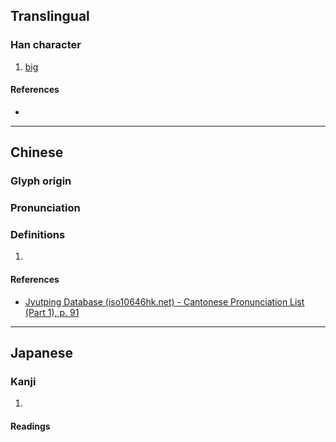 {{character info}}
==Translingual==

===Han character===
{{Han char|rn=37|rad=大|as=08|sn=11|four=11431|canj=LYK|ids=⿱非大}}

# [[big]]

====References====
* {{Han ref|kx=0252.180|dkj=05943|dj=0514.140|hdz=10543.100|uh=595C|ud=22876|bh=D4CD|bd=54477}}

----

==Chinese==
{{zh-forms}}

===Glyph origin===
{{Han etym}}

===Pronunciation===
{{zh-pron
|m=fěi,fēi
|c=fei2
|mc=y
|oc=y
|cat=
}}

===Definitions===
{{zh-hanzi}}

# {{rfdef|zh|sort=大08}}

====References====
* [http://www.iso10646hk.net/jp/document/download.jsp Jyutping Database (iso10646hk.net) - Cantonese Pronunciation List (Part 1), p. 91]

----

==Japanese==

===Kanji===
{{ja-kanji|grade=|rs=大08}}

# {{rfdef|ja|sort=大08}}

====Readings====
{{ja-readings
|on=ひ
|kun=おおき.い}}